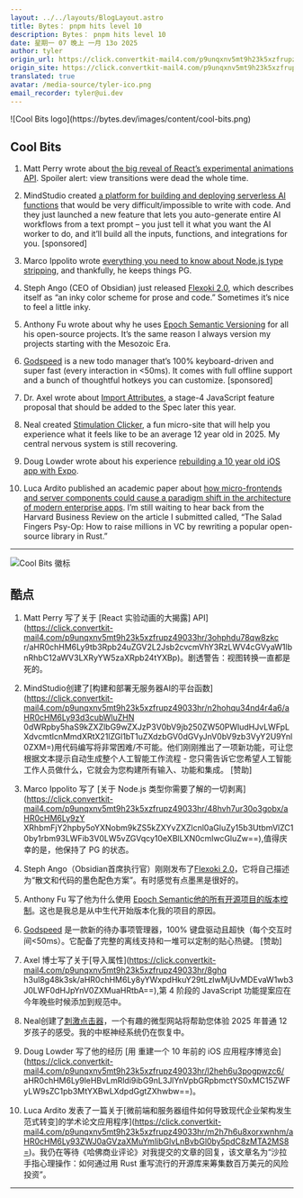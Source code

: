 ```yaml
---
layout: ../../layouts/BlogLayout.astro
title: Bytes： pnpm hits level 10
description: Bytes： pnpm hits level 10
date: 星期一 07 晚上 一月 13o 2025
author: tyler
origin_url: https://click.convertkit-mail4.com/p9unqxnv5mt9h23k5xzfrupz49033hr/z2hgh7u3zogzwwcp/aHR0cHM6Ly9ieXRlcy5kZXYvYXJjaGl2ZXMvMzU4
origin_site: https://click.convertkit-mail4.com/p9unqxnv5mt9h23k5xzfrupz49033hr/z2hgh7u3zogzwwcp/aHR0cHM6Ly9ieXRlcy5kZXYvYXJjaGl2ZXMvMzU4
translated: true
avatar: /media-source/tyler-ico.png
email_recorder: tyler@ui.dev
---
```



<Reference client:only="react" title="Bytes： pnpm hits level 10" url="https://click.convertkit-mail4.com/p9unqxnv5mt9h23k5xzfrupz49033hr/z2hgh7u3zogzwwcp/aHR0cHM6Ly9ieXRlcy5kZXYvYXJjaGl2ZXMvMzU4" />

<Detail client:only="react">
	![Cool Bits logo](https://bytes.dev/images/content/cool-bits.png)

## Cool Bits

1.  Matt Perry wrote about [the big reveal of React’s experimental animations API](https://click.convertkit-mail4.com/p9unqxnv5mt9h23k5xzfrupz49033hr/3ohphdu78qw8zkcr/aHR0cHM6Ly9tb3Rpb24uZGV2L2Jsb2cvcmVhY3RzLWV4cGVyaW1lbnRhbC12aWV3LXRyYW5zaXRpb24tYXBp). Spoiler alert: view transitions were dead the whole time.
    
2.  MindStudio created [a platform for building and deploying serverless AI functions](https://click.convertkit-mail4.com/p9unqxnv5mt9h23k5xzfrupz49033hr/n2hohqu34nd4r4a6/aHR0cHM6Ly93d3cubWluZHN0dWRpby5haS9kZXZlbG9wZXJzP3V0bV9jb250ZW50PWludHJvLWFpLXdvcmtlcnMmdXRtX21lZGl1bT1uZXdzbGV0dGVyJnV0bV9zb3VyY2U9Ynl0ZXM=) that would be very difficult/impossible to write with code. And they just launched a new feature that lets you auto-generate entire AI workflows from a text prompt – you just tell it what you want the AI worker to do, and it’ll build all the inputs, functions, and integrations for you. \[sponsored\]
    
3.  Marco Ippolito wrote [everything you need to know about Node.js type stripping](https://click.convertkit-mail4.com/p9unqxnv5mt9h23k5xzfrupz49033hr/48hvh7ur30o3gobx/aHR0cHM6Ly9zYXRhbmFjY2hpby5oYXNobm9kZS5kZXYvZXZlcnl0aGluZy15b3UtbmVlZC10by1rbm93LWFib3V0LW5vZGVqcy10eXBlLXN0cmlwcGluZw==), and thankfully, he keeps things PG.
    
4.  Steph Ango (CEO of Obsidian) just released [Flexoki 2.0](https://click.convertkit-mail4.com/p9unqxnv5mt9h23k5xzfrupz49033hr/wnh2h6uwdrzd89a7/aHR0cHM6Ly9naXRodWIuY29tL2tlcGFuby9mbGV4b2tp), which describes itself as “an inky color scheme for prose and code.” Sometimes it’s nice to feel a little inky.
    
5.  Anthony Fu wrote about why he uses [Epoch Semantic Versioning](https://click.convertkit-mail4.com/p9unqxnv5mt9h23k5xzfrupz49033hr/reh8h9u0pq8pn2u2/aHR0cHM6Ly9hbnRmdS5tZS9wb3N0cy9lcG9jaC1zZW12ZXI=) for all his open-source projects. It’s the same reason I always version my projects starting with the Mesozoic Era.
    
6.  [Godspeed](https://click.convertkit-mail4.com/p9unqxnv5mt9h23k5xzfrupz49033hr/08hwhgud4m84q9hl/aHR0cHM6Ly9nb2RzcGVlZGFwcC5jb20v) is a new todo manager that’s 100% keyboard-driven and super fast (every interaction in &lt;50ms). It comes with full offline support and a bunch of thoughtful hotkeys you can customize. \[sponsored\]
    
7.  Dr. Axel wrote about [Import Attributes](https://click.convertkit-mail4.com/p9unqxnv5mt9h23k5xzfrupz49033hr/8ghqh3ul8g48k3sk/aHR0cHM6Ly8yYWxpdHkuY29tLzIwMjUvMDEvaW1wb3J0LWF0dHJpYnV0ZXMuaHRtbA==), a stage-4 JavaScript feature proposal that should be added to the Spec later this year.
    
8.  Neal created [Stimulation Clicker](https://click.convertkit-mail4.com/p9unqxnv5mt9h23k5xzfrupz49033hr/vqh3hmup6n5683ig/aHR0cHM6Ly9uZWFsLmZ1bi9zdGltdWxhdGlvbi1jbGlja2VyLw==), a fun micro-site that will help you experience what it feels like to be an average 12 year old in 2025. My central nervous system is still recovering.
    
9.  Doug Lowder wrote about his experience [rebuilding a 10 year old iOS app with Expo](https://click.convertkit-mail4.com/p9unqxnv5mt9h23k5xzfrupz49033hr/l2heh6u3pogpwzc6/aHR0cHM6Ly9leHBvLmRldi9ibG9nL3JlYnVpbGRpbmctYS0xMC15ZWFyLW9sZC1pb3MtYXBwLXdpdGgtZXhwbw==).
    
10.  Luca Ardito published an academic paper about [how micro-frontends and server components could cause a paradigm shift in the architecture of modern enterprise apps](https://click.convertkit-mail4.com/p9unqxnv5mt9h23k5xzfrupz49033hr/m2h7h6u8xorxwnhm/aHR0cHM6Ly93ZWJ0aGVzaXMuYmlibGlvLnBvbGl0by5pdC8zMTA2MS8=). I’m still waiting to hear back from the Harvard Business Review on the article I submitted called, “The Salad Fingers Psy-Op: How to raise millions in VC by rewriting a popular open-source library in Rust.”
    

* * *


</Detail>

![Cool Bits 徽标](https://bytes.dev/images/content/cool-bits.png)

## 酷点

1. Matt Perry 写了关于 \[React 实验动画的大揭露] API]\(https://click.convertkit-mail4.com/p9unqxnv5mt9h23k5xzfrupz49033hr/3ohphdu78qw8zkc r/aHR0chHM6Ly9tb3Rpb24uZGV2L2Jsb2cvcmVhY3RzLWV4cGVyaW1lbnRhbC12aWV3LXRyYW5zaXRpb24tYXBp)。剧透警告：视图转换一直都是死的。

2. MindStudio创建了\[构建和部署无服务器AI的平台函数]\(https://click.convertkit-mail4.com/p9unqxnv5mt9h23k5xzfrupz49033hr/n2hohqu34nd4r4a6/aHR0cHM6Ly93d3cubWluZHN 0dWRpby5haS9kZXZlbG9wZXJzP3V0bV9jb250ZW50PWludHJvLWFpLXdvcmtlcnMmdXRtX21lZGl1bT1uZXdzbGV0dGVyJnV0bV9zb3VyY2U9Ynl0ZXM=)用代码编写将非常困难/不可能。他们刚刚推出了一项新功能，可让您根据文本提示自动生成整个人工智能工作流程 - 您只需告诉它您希望人工智能工作人员做什么，它就会为您构建所有输入、功能和集成。 \[赞助]

3. Marco Ippolito 写了 \[关于 Node.js 类型你需要了解的一切剥离]\(https://click.convertkit-mail4.com/p9unqxnv5mt9h23k5xzfrupz49033hr/48hvh7ur30o3gobx/aHR0cHM6Ly9zY XRhbmFjY2hpby5oYXNobm9kZS5kZXYvZXZlcnl0aGluZy15b3UtbmVlZC10by1rbm93LWFib3V0LW5vZGVqcy10eXBlLXN0cmlwcGluZw==),值得庆幸的是，他保持了 PG 的状态。

4. Steph Ango（Obsidian首席执行官）刚刚发布了[Flexoki 2.0](https://click.convertkit-mail4.com/p9unqxnv5mt9h23k5xzfrupz49033hr/wnh2h6uwdrzd89a7/aHR0cHM6Ly9naXRodWIuY29tL2tlcGFuby9mbGV4b2tp)，它将自己描述为“散文和代码的墨色配色方案”。有时感觉有点墨黑是很好的。

5. Anthony Fu 写了他为什么使用 [Epoch Semantic他的所有开源项目的版本控制](https://click.convertkit-mail4.com/p9unqxnv5mt9h23k5xzfrupz49033hr/reh8h9u0pq8pn2u2/aHR0cHM6Ly9hbnRmdS5tZS9wb3N0cy9lcG9jaC1zZW12ZXI=)。这也是我总是从中生代开始版本化我的项目的原因。

6. [Godspeed](https://click.convertkit-mail4.com/p9unqxnv5mt9h23k5xzfrupz49033hr/08hwhgud4m84q9hl/aHR0cHM6Ly9nb2RzcGVlZGFwcC5jb20v) 是一款新的待办事项管理器，100% 键盘驱动且超快（每个交互时间&lt;50ms）。它配备了完整的离线支持和一堆可以定制的贴心热键。 \[赞助]

7. Axel 博士写了关于\[导入属性]\(https://click.convertkit-mail4.com/p9unqxnv5mt9h23k5xzfrupz49033hr/8ghq h3ul8g48k3sk/aHR0chHM6Ly8yYWxpdHkuY29tLzIwMjUvMDEvaW1wb3J0LWF0dHJpYnV0ZXMuaHRtbA==),第 4 阶段的 JavaScript 功能提案应在今年晚些时候添加到规范中。

8. Neal创建了[刺激点击器](https://click.convertkit-mail4.com/p9unqxnv5mt9h23k5xzfrupz49033hr/vqh3hmup6n5683ig/aHR0cHM6Ly9uZWFsLmZ1bi9zdGltdWxhdGlvbi1jbGlja2VyLw==)，一个有趣的微型网站将帮助您体验 2025 年普通 12 岁孩子的感受。我的中枢神经系统仍在恢复中。

9. Doug Lowder 写了他的经历 \[用 重建一个 10 年前的 iOS 应用程序博览会]\(https://click.convertkit-mail4.com/p9unqxnv5mt9h23k5xzfrupz49033hr/l2heh6u3pogpwzc6/ aHR0chHM6Ly9leHBvLmRldi9ibG9nL3JlYnVpbGRpbmctYS0xMC15ZWFyLW9sZC1pb3MtYXBwLXdpdGgtZXhwbw==)。

10. Luca Ardito 发表了一篇关于\[微前端和服务器组件如何导致现代企业架构发生范式转变]的学术论文应用程序]\(https://click.convertkit-mail4.com/p9unqxnv5mt9h23k5xzfrupz49033hr/m2h7h6u8xorxwnhm/aHR0cHM6Ly93ZWJ0aGVzaXMuYmlibGlvLnBvbGl0by5pdC8zMTA2MS8=)。我仍在等待《哈佛商业评论》对我提交的文章的回复，该文章名为“沙拉手指心理操作：如何通过用 Rust 重写流行的开源库来筹集数百万美元的风险投资”。

***


